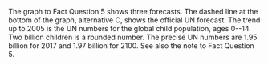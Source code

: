 The graph to Fact Question 5 shows three forecasts. The dashed line at the bottom of the graph, alternative C, shows the official UN forecast. The trend up to 2005 is the UN numbers for the global child population, ages 0--14. Two billion children is a rounded number. The precise UN numbers are 1.95 billion for 2017 and 1.97 billion for 2100. See also the note to Fact Question 5.